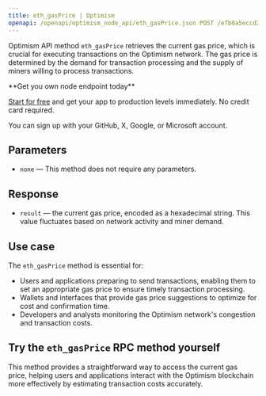 ---
title: eth_gasPrice | Optimism
openapi: /openapi/optimism_node_api/eth_gasPrice.json POST /efb0a5eccd2caa5135eb54eba6f7f300
---

Optimism API method `eth_gasPrice` retrieves the current gas price, which is crucial for executing transactions on the Optimism network. The gas price is determined by the demand for transaction processing and the supply of miners willing to process transactions.

<Check>
**Get you own node endpoint today**

[Start for free](https://console.chainstack.com/) and get your app to production levels immediately. No credit card required.

You can sign up with your GitHub, X, Google, or Microsoft account.
</Check>


## Parameters

* `none` — This method does not require any parameters.

## Response

* `result` — the current gas price, encoded as a hexadecimal string. This value fluctuates based on network activity and miner demand.

## Use case

The `eth_gasPrice` method is essential for:

* Users and applications preparing to send transactions, enabling them to set an appropriate gas price to ensure timely transaction processing.
* Wallets and interfaces that provide gas price suggestions to optimize for cost and confirmation time.
* Developers and analysts monitoring the Optimism network's congestion and transaction costs.

## Try the `eth_gasPrice` RPC method yourself

This method provides a straightforward way to access the current gas price, helping users and applications interact with the Optimism blockchain more effectively by estimating transaction costs accurately.